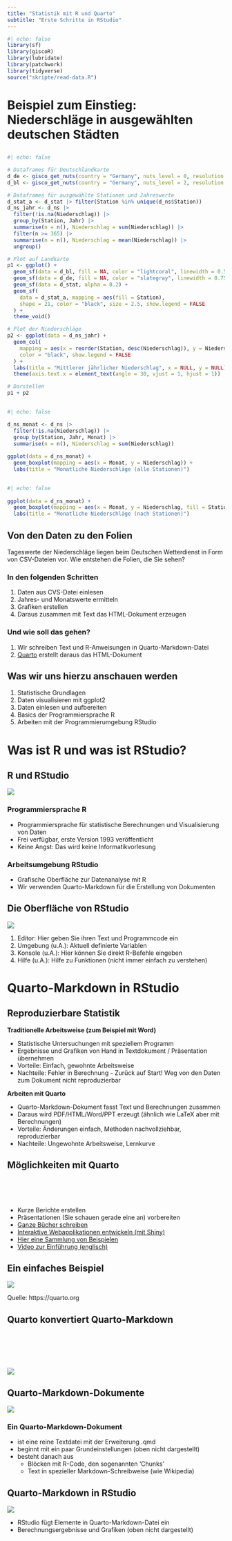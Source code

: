 ```yaml
---
title: "Statistik mit R und Quarto"
subtitle: "Erste Schritte in RStudio"
---
```



```r
#| echo: false
library(sf)
library(giscoR)
library(lubridate)
library(patchwork)
library(tidyverse)
source("skripte/read-data.R")
```


# Beispiel zum Einstieg: Niederschläge in ausgewählten deutschen Städten


## {}

```r
#| echo: false

# Dataframes für Deutschlandkarte
d_de <- gisco_get_nuts(country = "Germany", nuts_level = 0, resolution = 03)
d_bl <- gisco_get_nuts(country = "Germany", nuts_level = 2, resolution = 03)

# Dataframes für ausgewählte Stationen und Jahreswerte
d_stat_a <- d_stat |> filter(Station %in% unique(d_ns$Station))
d_ns_jahr <- d_ns |>
  filter(!is.na(Niederschlag)) |>
  group_by(Station, Jahr) |>
  summarise(n = n(), Niederschlag = sum(Niederschlag)) |>
  filter(n >= 365) |>
  summarise(n = n(), Niederschlag = mean(Niederschlag)) |>
  ungroup()

# Plot auf Landkarte
p1 <- ggplot() +
  geom_sf(data = d_bl, fill = NA, color = "lightcoral", linewidth = 0.5) +
  geom_sf(data = d_de, fill = NA, color = "slategray", linewidth = 0.75) +
  geom_sf(data = d_stat, alpha = 0.2) +
  geom_sf(
    data = d_stat_a, mapping = aes(fill = Station),
    shape = 21, color = "black", size = 2.5, show.legend = FALSE
  ) +
  theme_void()

# Plot der Niederschläge
p2 <- ggplot(data = d_ns_jahr) +
  geom_col(
    mapping = aes(x = reorder(Station, desc(Niederschlag)), y = Niederschlag, fill = Station),
    color = "black", show.legend = FALSE
  ) +
  labs(title = "Mittlerer jährlicher Niederschlag", x = NULL, y = NULL) +
  theme(axis.text.x = element_text(angle = 30, vjust = 1, hjust = 1))

# Darstellen
p1 + p2
```


## {}

```r
#| echo: false

d_ns_monat <- d_ns |>
  filter(!is.na(Niederschlag)) |>
  group_by(Station, Jahr, Monat) |>
  summarise(n = n(), Niederschlag = sum(Niederschlag))

ggplot(data = d_ns_monat) +
  geom_boxplot(mapping = aes(x = Monat, y = Niederschlag)) +
  labs(title = "Monatliche Niederschläge (alle Stationen)")
```


## {}

```r
#| echo: false
 
ggplot(data = d_ns_monat) +
  geom_boxplot(mapping = aes(x = Monat, y = Niederschlag, fill = Station)) +
  labs(title = "Monatliche Niederschläge (nach Stationen)")
```


## Von den Daten zu den Folien

Tageswerte der Niederschläge liegen beim Deutschen Wetterdienst in Form von CSV-Dateien vor. Wie entstehen die Folien, die Sie sehen?

### In den folgenden Schritten

1.  Daten aus CVS-Datei einlesen
2.  Jahres- und Monatswerte ermitteln
3.  Grafiken erstellen
4.  Daraus zusammen mit Text das HTML-Dokument erzeugen

### Und wie soll das gehen?

1.  Wir schreiben Text und R-Anweisungen in Quarto-Markdown-Datei
2.  [Quarto](https://quarto.org) erstellt daraus das HTML-Dokument


## Was wir uns hierzu anschauen werden

1.  Statistische Grundlagen
2.  Daten visualisieren mit ggplot2
3.  Daten einlesen und aufbereiten
4.  Basics der Programmiersprache R
5.  Arbeiten mit der Programmierumgebung RStudio


# Was ist R und was ist RStudio?


## R und RStudio

![](bilder/logos.svg)

### Programmiersprache R

-   Programmiersprache für statistische Berechnungen und Visualisierung von Daten
-   Frei verfügbar, erste Version 1993 veröffentlicht
-   Keine Angst: Das wird keine Informatikvorlesung

### Arbeitsumgebung RStudio

-   Grafische Oberfläche zur Datenanalyse mit R
-   Wir verwenden Quarto-Markdown für die Erstellung von Dokumenten


## Die Oberfläche von RStudio {.smaller}

![](bilder/rstudio.svg)

1.  Editor: Hier geben Sie ihren Text und Programmcode ein
2.  Umgebung (u.A.): Aktuell definierte Variablen
3.  Konsole (u.A.): Hier können Sie direkt R-Befehle eingeben
4.  Hilfe (u.A.): Hilfe zu Funktionen (nicht immer einfach zu verstehen)


# Quarto-Markdown in RStudio


## Reproduzierbare Statistik

**Traditionelle Arbeitsweise (zum Beispiel mit Word)**

-   Statistische Untersuchungen mit speziellem Programm
-   Ergebnisse und Grafiken von Hand in Textdokument / Präsentation übernehmen
-   Vorteile: Einfach, gewohnte Arbeitsweise
-   Nachteile: Fehler in Berechnung - Zurück auf Start! Weg von den Daten zum Dokument nicht reproduzierbar

**Arbeiten mit Quarto**

-   Quarto-Markdown-Dokument fasst Text und Berechnungen zusammen
-   Daraus wird PDF/HTML/Word/PPT erzeugt (ähnlich wie LaTeX aber mit Berechnungen)
-   Vorteile: Änderungen einfach, Methoden nachvollziehbar, reproduzierbar
-   Nachteile: Ungewohnte Arbeitsweise, Lernkurve


## Möglichkeiten mit Quarto

<br/> <br/> <br/>

-   Kurze Berichte erstellen
-   Präsentationen (Sie schauen gerade eine an) vorbereiten
-   [Ganze Bücher schreiben](https://r4ds.hadley.nz)
-   [Interaktive Webapplikationen entwickeln (mit Shiny)](https://shiny.rstudio.com/gallery/)
-   [Hier eine Sammlung von Beispielen](https://quarto.org/docs/gallery/)
-   [Video zur Einführung (englisch)](https://youtu.be/_f3latmOhew?si=bGnCJk9dwSYG6cLK)


## Ein einfaches Beispiel

![](bilder/quarto-hello-world.png)

Quelle: https://quarto.org


## Quarto konvertiert Quarto-Markdown

<br/> <br/> <br/> <br/>

![](bilder/qmd-how-it-works.png)


## Quarto-Markdown-Dokumente {.smaller}

![](bilder/quarto-markdown.svg)

### Ein Quarto-Markdown-Dokument

-   ist eine reine Textdatei mit der Erweiterung .qmd
-   beginnt mit ein paar Grundeinstellungen (oben nicht dargestellt)
-   besteht danach aus
    -   Blöcken mit R-Code, den sogenannten 'Chunks'
    -   Text in spezieller Markdown-Schreibweise (wie Wikipedia)


## Quarto-Markdown in RStudio

![](bilder/quarto-markdown-rstudio.svg)

- RStudio fügt Elemente in Quarto-Markdown-Datei ein
- Berechnungsergebnisse und Grafiken (oben nicht dargestellt)
